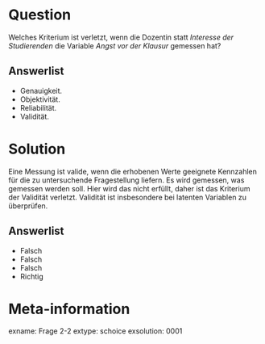 Question
========

Welches Kriterium ist verletzt, wenn die Dozentin statt *Interesse der Studierenden* die Variable *Angst vor der Klausur* gemessen hat?

Answerlist
----------

* Genauigkeit.
* Objektivität.
* Reliabilität.
* Validität.


Solution
========

Eine Messung ist valide, wenn die erhobenen Werte geeignete Kennzahlen für die zu untersuchende Fragestellung liefern. 
Es wird gemessen, was gemessen werden soll. 
Hier wird das nicht erfüllt, daher ist das Kriterium der Validität verletzt.
Validität ist insbesondere bei latenten Variablen zu überprüfen.

Answerlist
----------
* Falsch
* Falsch
* Falsch
* Richtig

Meta-information
================
exname: Frage 2-2
extype: schoice
exsolution: 0001
